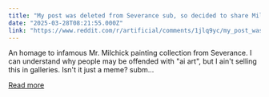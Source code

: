 ```yaml
---
title: "My post was deleted from Severance sub, so decided to share Milchick collection with you"
date: "2025-03-28T08:21:55.000Z"
link: "https://www.reddit.com/r/artificial/comments/1jlq9yc/my_post_was_deleted_from_severance_sub_so_decided/"
---
```


An homage to infamous Mr. Milchick painting collection from Severance.
 I can understand why people may be offended with "ai art", but I ain't selling this in galleries. Isn't it just a meme?
    subm...

[Read more](https://www.reddit.com/r/artificial/comments/1jlq9yc/my_post_was_deleted_from_severance_sub_so_decided/)
